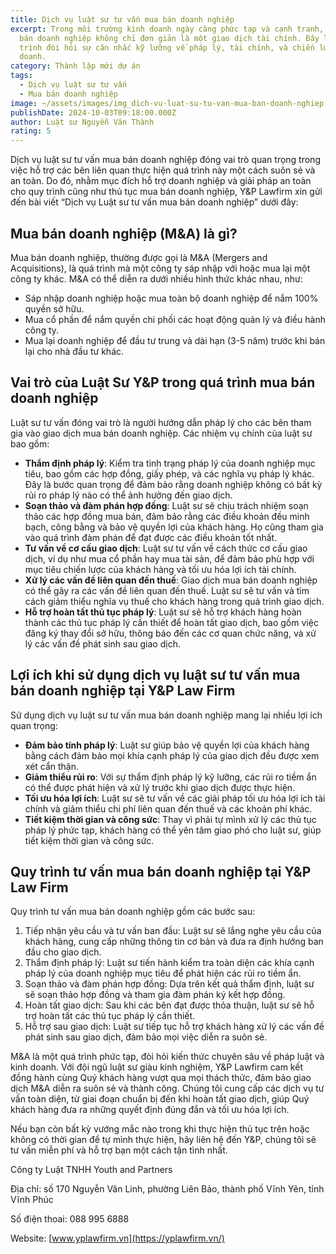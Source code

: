 ```yaml
---
title: Dịch vụ luật sư tư vấn mua bán doanh nghiệp
excerpt: Trong môi trường kinh doanh ngày càng phức tạp và cạnh tranh, việc mua
  bán doanh nghiệp không chỉ đơn giản là một giao dịch tài chính. Đây là một quá
  trình đòi hỏi sự cân nhắc kỹ lưỡng về pháp lý, tài chính, và chiến lược kinh
  doanh.
category: Thành lập mới dự án
tags:
  - Dịch vụ luật sư tư vấn
  - Mua bán doanh nghiệp
image: ~/assets/images/img_dich-vu-luat-su-tu-van-mua-ban-doanh-nghiep.jpg
publishDate: 2024-10-03T09:18:00.000Z
author: Luật sư Nguyễn Văn Thành
rating: 5
---
```

Dịch vụ luật sư tư vấn mua bán doanh nghiệp đóng vai trò quan trọng trong việc hỗ trợ các bên liên quan thực hiện quá trình này một cách suôn sẻ và an toàn. Do đó, nhằm mục đích hỗ trợ doanh nghiệp và giải pháp an toàn cho quy trình cũng như thủ tục mua bán doanh nghiệp, Y&P Lawfirm xin gửi đến bài viết “Dịch vụ Luật sư tư vấn mua bán doanh nghiệp” dưới đây:

## Mua bán doanh nghiệp (M&A) là gì?

Mua bán doanh nghiệp, thường được gọi là M&A (Mergers and Acquisitions), là quá trình mà một công ty sáp nhập với hoặc mua lại một công ty khác. M&A có thể diễn ra dưới nhiều hình thức khác nhau, như:

* Sáp nhập doanh nghiệp hoặc mua toàn bộ doanh nghiệp để nắm 100% quyền sở hữu.
* Mua cổ phần để nắm quyền chi phối các hoạt động quản lý và điều hành công ty.
* Mua lại doanh nghiệp để đầu tư trung và dài hạn (3-5 năm) trước khi bán lại cho nhà đầu tư khác.

## Vai trò của Luật Sư Y&P trong quá trình mua bán doanh nghiệp

Luật sư tư vấn đóng vai trò là người hướng dẫn pháp lý cho các bên tham gia vào giao dịch mua bán doanh nghiệp. Các nhiệm vụ chính của luật sư bao gồm:

* **Thẩm định pháp lý**: Kiểm tra tình trạng pháp lý của doanh nghiệp mục tiêu, bao gồm các hợp đồng, giấy phép, và các nghĩa vụ pháp lý khác. Đây là bước quan trọng để đảm bảo rằng doanh nghiệp không có bất kỳ rủi ro pháp lý nào có thể ảnh hưởng đến giao dịch.
* **Soạn thảo và đàm phán hợp đồng**: Luật sư sẽ chịu trách nhiệm soạn thảo các hợp đồng mua bán, đảm bảo rằng các điều khoản đều minh bạch, công bằng và bảo vệ quyền lợi của khách hàng. Họ cũng tham gia vào quá trình đàm phán để đạt được các điều khoản tốt nhất.
* **Tư vấn về cơ cấu giao dịch**: Luật sư tư vấn về cách thức cơ cấu giao dịch, ví dụ như mua cổ phần hay mua tài sản, để đảm bảo phù hợp với mục tiêu chiến lược của khách hàng và tối ưu hóa lợi ích tài chính.
* **Xử lý các vấn đề liên quan đến thuế**: Giao dịch mua bán doanh nghiệp có thể gây ra các vấn đề liên quan đến thuế. Luật sư sẽ tư vấn và tìm cách giảm thiểu nghĩa vụ thuế cho khách hàng trong quá trình giao dịch.
* **Hỗ trợ hoàn tất thủ tục pháp lý**: Luật sư sẽ hỗ trợ khách hàng hoàn thành các thủ tục pháp lý cần thiết để hoàn tất giao dịch, bao gồm việc đăng ký thay đổi sở hữu, thông báo đến các cơ quan chức năng, và xử lý các vấn đề phát sinh sau giao dịch.

## Lợi ích khi sử dụng dịch vụ luật sư tư vấn mua bán doanh nghiệp tại Y&P Law Firm

Sử dụng dịch vụ luật sư tư vấn mua bán doanh nghiệp mang lại nhiều lợi ích quan trọng:

* **Đảm bảo tính pháp lý**: Luật sư giúp bảo vệ quyền lợi của khách hàng bằng cách đảm bảo mọi khía cạnh pháp lý của giao dịch đều được xem xét cẩn thận.
* **Giảm thiểu rủi ro**: Với sự thẩm định pháp lý kỹ lưỡng, các rủi ro tiềm ẩn có thể được phát hiện và xử lý trước khi giao dịch được thực hiện.
* **Tối ưu hóa lợi ích**: Luật sư sẽ tư vấn về các giải pháp tối ưu hóa lợi ích tài chính và giảm thiểu chi phí liên quan đến thuế và các khoản phí khác.
* **Tiết kiệm thời gian và công sức**: Thay vì phải tự mình xử lý các thủ tục pháp lý phức tạp, khách hàng có thể yên tâm giao phó cho luật sư, giúp tiết kiệm thời gian và công sức.

## Quy trình tư vấn mua bán doanh nghiệp tại Y&P Law Firm

Quy trình tư vấn mua bán doanh nghiệp gồm các bước sau:

1. Tiếp nhận yêu cầu và tư vấn ban đầu: Luật sư sẽ lắng nghe yêu cầu của khách hàng, cung cấp những thông tin cơ bản và đưa ra định hướng ban đầu cho giao dịch.
2. Thẩm định pháp lý: Luật sư tiến hành kiểm tra toàn diện các khía cạnh pháp lý của doanh nghiệp mục tiêu để phát hiện các rủi ro tiềm ẩn.
3. Soạn thảo và đàm phán hợp đồng: Dựa trên kết quả thẩm định, luật sư sẽ soạn thảo hợp đồng và tham gia đàm phán ký kết hợp đồng.
4. Hoàn tất giao dịch: Sau khi các bên đạt được thỏa thuận, luật sư sẽ hỗ trợ hoàn tất các thủ tục pháp lý cần thiết.
5. Hỗ trợ sau giao dịch: Luật sư tiếp tục hỗ trợ khách hàng xử lý các vấn đề phát sinh sau giao dịch, đảm bảo mọi việc diễn ra suôn sẻ.

M&A là một quá trình phức tạp, đòi hỏi kiến thức chuyên sâu về pháp luật và kinh doanh. Với đội ngũ luật sư giàu kinh nghiệm, Y&P Lawfirm cam kết đồng hành cùng Quý khách hàng vượt qua mọi thách thức, đảm bảo giao dịch M&A diễn ra suôn sẻ và thành công. Chúng tôi cung cấp các dịch vụ tư vấn toàn diện, từ giai đoạn chuẩn bị đến khi hoàn tất giao dịch, giúp Quý khách hàng đưa ra những quyết định đúng đắn và tối ưu hóa lợi ích.

Nếu bạn còn bất kỳ vướng mắc nào trong khi thực hiện thủ tục trên hoặc không có thời gian để tự mình thực hiện, hãy liên hệ đến Y&P, chúng tôi sẽ tư vấn miễn phí và hỗ trợ bạn một cách tận tình nhất.

Công ty Luật TNHH Youth and Partners 

Địa chỉ: số 170 Nguyễn Văn Linh, phường Liên Bảo, thành phố Vĩnh Yên, tỉnh Vĩnh Phúc

Số điện thoai: 088 995 6888

Website: [www.yplawfirm.vn](https://yplawfirm.vn/)
